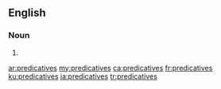 ==English==

===Noun===
{{head|en|noun plural form}}

# {{plural of|predicative|lang=en}}

[[ar:predicatives]]
[[my:predicatives]]
[[ca:predicatives]]
[[fr:predicatives]]
[[ku:predicatives]]
[[ja:predicatives]]
[[tr:predicatives]]